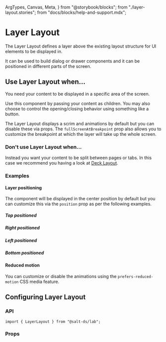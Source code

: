   ArgTypes,
  Canvas,
  Meta,
} from "@storybook/blocks";
  from "./layer-layout.stories";
  from "docs/blocks/help-and-support.mdx";

<Meta title="Documentation/Lab/Layout/Layer Layout" />

# Layer Layout

The Layer Layout defines a layer above the existing layout structure for UI elements to be displayed in.

It can be used to build dialog or drawer components and it can be positioned in different parts of the screen.

<Canvas of={LayerLayoutStories.Default} />

## Use Layer Layout when...

You need your content to be displayed in a specific area of the screen.

Use this component by passing your content as children. You may also choose to control the opening/closing behavior using something like a button.

The Layer Layout displays a scrim and animations by default but you can disable these via props. The `fullScreenAtBreakpoint` prop also allows you to customize the breakpoint at which the layer will take up the whole screen.

### Don't use Layer Layout when...

Instead you want your content to be split between pages or tabs. In this case we recommend you having a look at [Deck Layout](?path=/docs/documentation-lab-layout-deck-layout--docs).

### Examples

#### Layer positioning

The component will be displayed in the center position by default but you can customize this via the `position` prop as per the following examples.

##### Top positioned

<Canvas of={LayerLayoutStories.Top} />

##### Right positioned

<Canvas of={LayerLayoutStories.Right} />

##### Left positioned

<Canvas of={LayerLayoutStories.Left} />

##### Bottom positioned

<Canvas of={LayerLayoutStories.Bottom} />

#### Reduced motion

You can customize or disable the animations using the `prefers-reduced-motion` CSS media feature.

<Canvas of={LayerLayoutStories.ReducedMotion} />

## Configuring Layer Layout

### API

```
import { LayerLayout } from "@salt-ds/lab";
```

### Props

<ArgTypes of={LayerLayoutStories} />

<HelpAndSupport/>
